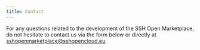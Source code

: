 ```yaml
---
title: Contact
---
```


For any questions related to the development of the SSH Open Marketplace, do not hesitate to contact us via the form below or directly at [sshopenmarketplace@sshopencloud.eu](mailto:sshopenmarketplace@sshopencloud.eu).
